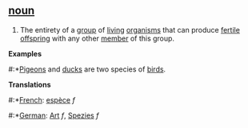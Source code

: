 == [[noun]] ==

# The entirety of a [[group]] of [[living]] [[organism]]s that can produce [[fertile]] [[offspring]] with any other [[member]] of this group.

'''Examples'''
#:*[[Pigeon]]s and [[duck]]s are two species of [[bird]]s.

'''Translations'''
#:*[[French]]: [[espèce]] ''f''
#:*[[German]]: [[Art]] ''f'', [[Spezies]] ''f''